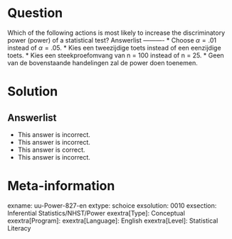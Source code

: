 Question
========
  
Which of the following actions is most likely to increase the discriminatory power (power) of a statistical test? 
Answerlist
----------
* Choose $\alpha = .01$ instead of $\alpha = .05$.
* Kies een tweezijdige toets instead of een eenzijdige toets.
* Kies een steekproefomvang van n = 100 instead of n = 25. 
* Geen van de bovenstaande handelingen zal de power doen toenemen.

Solution
========
  

Answerlist
----------
* This answer is incorrect.
* This answer is incorrect.
* This answer is correct.
* This answer is incorrect.

Meta-information
================
exname: uu-Power-827-en
extype: schoice
exsolution: 0010
exsection: Inferential Statistics/NHST/Power
exextra[Type]: Conceptual
exextra[Program]: 
exextra[Language]: English
exextra[Level]: Statistical Literacy
